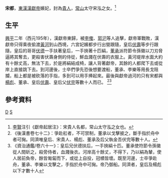 '''宋都'''{{BD|？年||？年||catIdx=S}}，[[東漢|東漢]][[漢獻帝|漢獻帝]]嬪妃，封為[[貴人|貴人]]，[[常山|常山]]太守宋泓之女。<ref>[[李賢_(唐朝)|李賢]]注引《獻帝起居注》：宋貴人名都，常山太守泓之女也。</ref>

==生平==
[[兴平_(东汉)|興平]]二年（西元195年），漢獻帝東歸，被[[李傕|李傕]]、[[郭汜|郭汜]]等人追擊，獻帝軍戰敗，漢獻帝只得乘夜偷渡[[黃河|黃河]]到山西境，六宮妃嬪都步行出營跟隨，皇后[[伏壽|伏壽]]等步行跟隨，皇后的哥哥[[伏德|伏德]]一手扶著皇后，一手挾著十匹絹，[[董承|董承]]派符節令孫徽以刀刃脅逼將其奪去，更殺害伏壽身側的侍從，鮮血濺在伏壽的衣服上。黃河堤岸水面大約有十餘丈高，無法下去，於是將絹結成椅，讓人背著獻帝，其餘的人都爬下去或從岸上直接跳下去。到河邊後，士卒們爭先恐後想要渡船，董承、李樂等用長戈阻攔，船上都是被砍落的手指，多到可以用手捧起來。最後與獻帝過河的只有宋都與[[楊彪|楊彪]]、董承、皇后[[伏壽|伏壽]]、皇后父[[伏完|伏完]]等數十人而已。 <ref>《後漢書卷七十二》：爭赴舡者，不可禁制，董承以戈擊披之，斷手指於舟中者可掬。同濟唯皇后、宋貴人、楊彪、董承及后父執金吾伏完等數十人。</ref><ref>《資治通鑑/卷六十一》：皇后兄伏德扶后，一手挾絹十匹。董承使符節令孫徽從人間斫之，殺旁侍者，血濺後衣。河岸高十餘丈，不得下，乃以絹為輦，使人居前負帝，餘皆匍匐而下，或從上自投，冠幘皆壞。既至河邊，士卒爭赴舟，董承、李樂以戈擊之，手指於舟中可掬。帝乃御船。同濟者，皇后及楊彪以下才數十人</ref>

==參考資料==
{{reflist}}
{{漢朝人物小作品}}
[[Category:宋姓|D]]
[[Category:東漢妃嬪|S]]